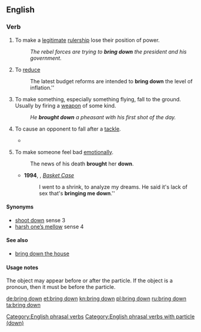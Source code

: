 ==English==

===Verb===
{{en-verb|inf=[[bring]] [[down]]|brings down|bringing down|brought down}}

# {{transitive}} To make a [[legitimate]] [[rulership]] lose their position of power.
#: ''The rebel forces are trying to '''bring down''' the president and his government.''
# {{transitive}} To [[reduce]]
#: The latest budget reforms are intended to '''bring down''' the level of inflation.''
# {{transitive}} To make something, especially something flying, fall to the ground. Usually by firing a [[weapon]] of some kind.
#: ''He '''brought down''' a pheasant with his first shot of the day.''
# {{sports}} To cause an opponent to fall after a [[tackle]].
#* {{quote-news
|year=2010
|date=December 28
|author=Kevin Darlin
|title=West Brom 1 - 3 Blackburn
|work=BBC
|url=http://news.bbc.co.uk/sport1/hi/football/eng_prem/9308862.stm
|page=
|passage=Kalinic later saw red for a rash tackle on Paul Scharner before Gabriel Tamas was dismissed for '''bringing down''' Diouf.}}
# {{transitive}} To make someone feel bad [[emotionally]].
#: The news of his death '''brought''' her '''down'''.
#* '''1994''', {{w|Green Day}}, ''[[w:Basket Case (song)|Basket Case]]''
#*: I went to a shrink, to analyze my dreams. He said it's lack of sex that's '''bringing me down'''.''

====Synonyms====
* [[shoot down]] sense 3
* [[harsh one's mellow|harsh one’s mellow]] sense 4

====See also====
* [[bring down the house]]

====Usage notes====
The object may appear before or after the particle. If the object is a pronoun, then it must be before the particle.

[[Category:English phrasal verbs]]
[[Category:English phrasal verbs with particle (down)]]

[[de:bring down]]
[[et:bring down]]
[[kn:bring down]]
[[pl:bring down]]
[[ru:bring down]]
[[ta:bring down]]
